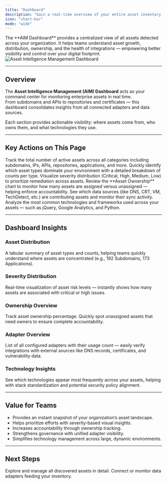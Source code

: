 ```yaml
---
title: "Dashboard"
description: "Gain a real-time overview of your entire asset inventory — monitor asset types, ownership, adapters, and technology distribution in one unified view."
icon: "chart-bar"
mode: "wide"
---
```


<Banner>
The **AIM Dashboard** provides a centralized view of all assets detected across your organization.  
It helps teams understand asset growth, distribution, ownership, and the health of integrations — empowering better visibility and control over your digital footprint.
</Banner>

<Frame caption="AIM Dashboard Overview">
  <img src="/images/aim/dashboard.png" alt="Asset Intelligence Management Dashboard" />
</Frame>

---

## Overview

The **Asset Intelligence Management (AIM) Dashboard** acts as your command center for monitoring enterprise assets in real time.  
From subdomains and APIs to repositories and certificates — this dashboard consolidates insights from all connected adapters and data sources.

Each section provides actionable visibility: where assets come from, who owns them, and what technologies they use.

---

## Key Actions on This Page

<Columns cols={2}>

<Card title="Monitor Total Asset Inventory" icon="boxes-stacked">
  Track the total number of active assets across all categories including subdomains, IPs, APIs, repositories, applications, and more.
</Card>

<Card title="View Asset Type Distribution" icon="chart-pie">
  Quickly identify which asset types dominate your environment with a detailed breakdown of counts per type.
</Card>

<Card title="Assess Severity Trends" icon="circle-exclamation">
  Visualize severity distribution (Critical, High, Medium, Low) to prioritize remediation across assets.
</Card>

<Card title="Track Ownership Coverage" icon="user-check">
  Review the **Asset Ownership** chart to monitor how many assets are assigned versus unassigned — helping enforce accountability.
</Card>

<Card title="Check Active Adapters" icon="plug">
  See which data sources (like DNS, CRT, VM, TechDetect, etc.) are contributing assets and monitor their sync activity.
</Card>

<Card title="Identify Technology Stack" icon="layer-group">
  Analyze the most common technologies and frameworks used across your assets — such as jQuery, Google Analytics, and Python.
</Card>

</Columns>

---

## Dashboard Insights

### Asset Distribution
A tabular summary of asset types and counts, helping teams quickly understand where assets are concentrated (e.g., 192 Subdomains, 173 Applications).

### Severity Distribution
Real-time visualization of asset risk levels — instantly shows how many assets are associated with critical or high issues.

### Ownership Overview
Track asset ownership percentage. Quickly spot unassigned assets that need owners to ensure complete accountability.

### Adapter Overview
List of all configured adapters with their usage count — easily verify integrations with external sources like DNS records, certificates, and vulnerability data.

### Technology Insights
See which technologies appear most frequently across your assets, helping with stack standardization and potential security policy alignment.

---

## Value for Teams

- Provides an instant snapshot of your organization’s asset landscape.  
- Helps prioritize efforts with severity-based visual insights.  
- Increases accountability through ownership tracking.  
- Strengthens governance with unified adapter visibility.  
- Simplifies technology management across large, dynamic environments.  

---

## Next Steps

<Card title="View Asset Inventory" icon="list" href="/products/aim/assets">
  Explore and manage all discovered assets in detail.
</Card>

<Card title="Manage Integrations" icon="plug" href="/products/aim/adapters">
  Connect or monitor data adapters feeding your inventory.
</Card>
